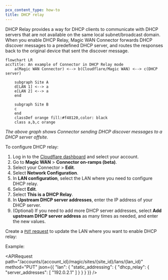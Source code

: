 ```yaml
---
pcx_content_type: how-to
title: DHCP relay
---
```



DHCP Relay provides a way for DHCP clients to communicate with DHCP servers that are not available on the same local subnet/broadcast domain. When you enable DHCP Relay, Magic WAN Connector forwards DHCP discover messages to a predefined DHCP server, and routes the responses back to the original device that sent the discover message.

```mermaid
flowchart LR
accTitle: An example of Connector in DHCP Relay mode
    a(Magic WAN Connector) <--> b(Cloudflare/Magic WAN) <--> c(DHCP server)

    subgraph Site A
    d[LAN 1] <--> a
    e[LAN 2] <--> a
    end

    subgraph Site B
    c
    end
    classDef orange fill:#f48120,color: black
    class a,b,c orange
```

_The above graph shows Connector sending DHCP discover messages to a DHCP server offsite._

To configure DHCP relay:

<Tabs syncKey="dashPlusAPI"> <TabItem label="Dashboard">

1. Log in to the [Cloudflare dashboard](https://dash.cloudflare.com/) and select your account.
2. Go to **Magic WAN** > **Connector on-ramps (beta)**.
3. Select your Connector > **Edit**.
4. Select **Network Configuration**.
5. In **LAN configuration**, select the LAN where you need to configure DHCP relay.
6. Select **Edit**.
7. Select **This is a DHCP Relay**.
8. In **Upstream DHCP server addresses**, enter the IP address of your DHCP server.
9. (Optional) If you need to add more DHCP server addresses, select **Add upstream DHCP server address** as many times as needed, and enter the new values.

</TabItem> <TabItem label="API">

<Render file="connector/account-id-api-key" />

Create a [`PUT` request](/api/resources/magic_transit/subresources/sites/subresources/lans/methods/update/) to update the LAN where you want to enable DHCP relay:

Example:

<APIRequest
  path="/accounts/{account_id}/magic/sites/{site_id}/lans/{lan_id}"
  method="PUT"
  json={{
    "lan": {
    "static_addressing": {
      "dhcp_relay": {
        "server_addresses": [
          "192.0.2.1"
        ]
      }
    }
  }
  }}
/>

</TabItem> </Tabs>
